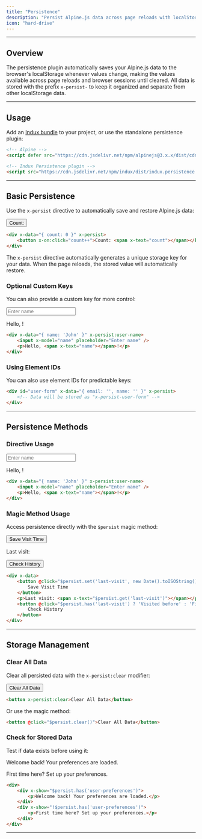```yaml
---
title: "Persistence"
description: "Persist Alpine.js data across page reloads with localStorage."
icon: "hard-drive"
---
```


---

## Overview

The persistence plugin automatically saves your Alpine.js data to the browser's localStorage whenever values change, making the values available across page reloads and browser sessions until cleared. All data is stored with the prefix `x-persist-` to keep it organized and separate from other localStorage data.

---

## Usage

Add an [Indux bundle](/getting-started/setup) to your project, or use the standalone persistence plugin:

```html
<!-- Alpine -->
<script defer src="https://cdn.jsdelivr.net/npm/alpinejs@3.x.x/dist/cdn.min.js"></script>

<!-- Indux Persistence plugin -->
<script src="https://cdn.jsdelivr.net/npm/indux/dist/indux.persistence.js" defer></script>
```

---

## Basic Persistence

Use the `x-persist` directive to automatically save and restore Alpine.js data:

<Frame>
    <div x-data="{ count: 0 }" x-persist>
        <button x-on:click="count++">Count: <span x-text="count"></span></button>
    </div>
</Frame>

```html
<div x-data="{ count: 0 }" x-persist>
    <button x-on:click="count++">Count: <span x-text="count"></span></button>
</div>
```

The `x-persist` directive automatically generates a unique storage key for your data. When the page reloads, the stored value will automatically restore.

### Optional Custom Keys

You can also provide a custom key for more control:

<Frame>
    <div x-data="{ name: 'John' }" x-persist:user-name>
        <input x-model="name" placeholder="Enter name" />
        <p>Hello, <span x-text="name"></span>!</p>
    </div>
</Frame>

```html
<div x-data="{ name: 'John' }" x-persist:user-name>
    <input x-model="name" placeholder="Enter name" />
    <p>Hello, <span x-text="name"></span>!</p>
</div>
```

### Using Element IDs

You can also use element IDs for predictable keys:

```html
<div id="user-form" x-data="{ email: '', name: '' }" x-persist>
    <!-- Data will be stored as "x-persist-user-form" -->
</div>
```

---

## Persistence Methods

### Directive Usage

<Frame>
    <div x-data="{ name: 'John' }" x-persist:user-name>
        <input x-model="name" placeholder="Enter name" />
        <p>Hello, <span x-text="name"></span>!</p>
    </div>
</Frame>

```html
<div x-data="{ name: 'John' }" x-persist:user-name>
    <input x-model="name" placeholder="Enter name" />
    <p>Hello, <span x-text="name"></span>!</p>
</div>
```

### Magic Method Usage

Access persistence directly with the `$persist` magic method:

<Frame>
    <div x-data>
        <button x-on:click="$persist.set('last-visit', new Date().toISOString())">
            Save Visit Time
        </button>
        <p>Last visit: <span x-text="$persist.get('last-visit')"></span></p>
        <button x-on:click="$persist.has('last-visit') ? 'Visited before' : 'First visit'">
            Check History
        </button>
    </div>
</Frame>

```html
<div x-data>
    <button @click="$persist.set('last-visit', new Date().toISOString())">
        Save Visit Time
    </button>
    <p>Last visit: <span x-text="$persist.get('last-visit')"></span></p>
    <button @click="$persist.has('last-visit') ? 'Visited before' : 'First visit'">
        Check History
    </button>
</div>
```

---

## Storage Management

### Clear All Data

Clear all persisted data with the `x-persist:clear` modifier:

<Frame>
    <button x-persist:clear>Clear All Data</button>
</Frame>

```html
<button x-persist:clear>Clear All Data</button>
```

Or use the magic method:

```html
<button @click="$persist.clear()">Clear All Data</button>
```

### Check for Stored Data

Test if data exists before using it:

<Frame>
    <div>
        <div x-show="$persist.has('user-preferences')">
            <p>Welcome back! Your preferences are loaded.</p>
        </div>
        <div x-show="!$persist.has('user-preferences')">
            <p>First time here? Set up your preferences.</p>
        </div>
    </div>
</Frame>

```html
<div>
    <div x-show="$persist.has('user-preferences')">
        <p>Welcome back! Your preferences are loaded.</p>
    </div>
    <div x-show="!$persist.has('user-preferences')">
        <p>First time here? Set up your preferences.</p>
    </div>
</div>
```

---